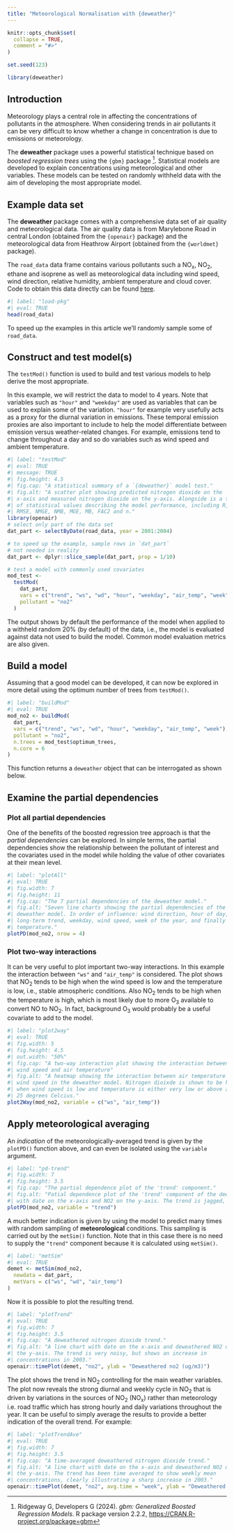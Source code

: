 ```yaml
---
title: "Meteorological Normalisation with {deweather}"
---
```


```r
knitr::opts_chunk$set(
  collapse = TRUE,
  comment = "#>"
)

set.seed(123)
```

```r
library(deweather)
```

## Introduction

Meteorology plays a central role in affecting the concentrations of pollutants in the atmosphere. When considering trends in air pollutants it can be very difficult to know whether a change in concentration is due to emissions or meteorology.

The **deweather** package uses a powerful statistical technique based on *boosted regression trees* using the `{gbm}` package ^[Ridgeway G, Developers G (2024). _gbm: Generalized Boosted Regression Models_. R package version 2.2.2, <https://CRAN.R-project.org/package=gbm>]. Statistical models are developed to explain concentrations using meteorological and other variables. These models can be tested on randomly withheld data with the aim of developing the most appropriate model.

## Example data set

The **deweather** package comes with a comprehensive data set of air quality and meteorological data. The air quality data is from Marylebone Road in central London (obtained from the `{openair}` package) and the meteorological data from Heathrow Airport (obtained from the `{worldmet}` package).

The `road_data` data frame contains various pollutants such a NO~x~, NO~2~, ethane and isoprene as well as meteorological data including wind speed, wind direction, relative humidity, ambient temperature and cloud cover. Code to obtain this data directly can be found [here](https://github.com/openair-project/deweather/blob/master/data-raw/road_data.R).

```r
#| label: "load-pkg"
#| eval: TRUE
head(road_data)
```

To speed up the examples in this article we'll randomly sample some of `road_data`.

## Construct and test model(s)

The `testMod()` function is used to build and test various models to help derive the most appropriate.

In this example, we will restrict the data to model to 4 years. Note that variables such as `"hour"` and `"weekday"` are used as variables that can be used to explain some of the variation. `"hour"` for example very usefully acts as a proxy for the diurnal variation in emissions. These temporal emission proxies are also important to include to help the model differentiate between emission versus weather-related changes. For example, emissions tend to change throughout a day and so do variables such as wind speed and ambient temperature.

```r
#| label: "testMod"
#| eval: TRUE
#| message: TRUE
#| fig.height: 4.5
#| fig.cap: "A statistical summary of a `{deweather}` model test."
#| fig.alt: "A scatter plot showing predicted nitrogen dioxide on the
#| x-axis and measured nitrogen dioxide on the y-axis. Alongside is a table
#| of statistical values describing the model performance, including R,
#| RMSE, NMGE, NMB, MGE, MB, FAC2 and n."
library(openair)
# select only part of the data set
dat_part <- selectByDate(road_data, year = 2001:2004)

# to speed up the example, sample rows in `dat_part`
# not needed in reality
dat_part <- dplyr::slice_sample(dat_part, prop = 1/10)

# test a model with commonly used covariates
mod_test <-
  testMod(
    dat_part,
    vars = c("trend", "ws", "wd", "hour", "weekday", "air_temp", "week"),
    pollutant = "no2"
  )
```

The output shows by default the performance of the model when applied to a withheld random 20% (by default) of the data, i.e., the model is evaluated against data not used to build the model. Common model evaluation metrics are also given.

## Build a model

Assuming that a good model can be developed, it can now be explored in more detail using the optimum number of trees from `testMod()`.

```r
#| label: "buildMod"
#| eval: TRUE
mod_no2 <- buildMod(
  dat_part,
  vars = c("trend", "ws", "wd", "hour", "weekday", "air_temp", "week"),
  pollutant = "no2",
  n.trees = mod_test$optimum_trees, 
  n.core = 6
)
```

This function returns a `deweather` object that can be interrogated as shown below.

## Examine the partial dependencies

### Plot all partial dependencies

One of the benefits of the boosted regression tree approach is that the *partial dependencies* can be explored. In simple terms, the partial dependencies show the relationship between the pollutant of interest and the covariates used in the model while holding the value of other covariates at their mean level.

```r
#| label: "plotAll"
#| eval: TRUE
#| fig.width: 7
#| fig.height: 11
#| fig.cap: "The 7 partial dependencies of the deweather model."
#| fig.alt: "Seven line charts showing the partial dependencies of the
#| deweather model. In order of influence: wind direction, hour of day,
#| long-term trend, weekday, wind speed, week of the year, and finally air
#| temperature."
plotPD(mod_no2, nrow = 4)
```

### Plot two-way interactions

It can be very useful to plot important two-way interactions. In this example the interaction between `"ws"` and `"air_temp"` is considered. The plot shows that NO~2~ tends to be high when the wind speed is low and the temperature is low, i.e., stable atmospheric conditions. Also NO~2~ tends to be high when the temperature is high, which is most likely due to more O~3~ available to convert NO to NO~2~. In fact, background O~3~ would probably be a useful covariate to add to the model.

```r
#| label: "plot2way"
#| eval: TRUE
#| fig.width: 5
#| fig.height: 4.5
#| out.width: "50%"
#| fig.cap: "A two-way interaction plot showing the interaction between
#| wind speed and air temperature"
#| fig.alt: "A heatmap showing the interaction between air temperature and
#| wind speed in the deweather model. Nitrogen dioixde is shown to be high
#| when wind speed is low and temperature is either very low or above around
#| 25 degrees Celcius."
plot2Way(mod_no2, variable = c("ws", "air_temp"))
```

## Apply meteorological averaging

An *indication* of the meteorologically-averaged trend is given by the `plotPD()` function above, and can even be isolated using the `variable` argument. 

```r
#| label: "pd-trend"
#| fig.width: 7
#| fig.height: 3.5
#| fig.cap: "The partial dependence plot of the 'trend' component."
#| fig.alt: "Patial dependence plot of the 'trend' component of the deweather model 
#| with date on the x-axis and NO2 on the y-axis. The trend is jagged, but shows an increase in 2003."
plotPD(mod_no2, variable = "trend")
```

A much better indication is given by using the model to predict many times with random sampling of **meteorological** conditions. This sampling is carried out by the `metSim()` function. Note that in this case there is no need to supply the `"trend"` component because it is calculated using `metSim()`.

```r
#| label: "metSim"
#| eval: TRUE
demet <- metSim(mod_no2,
  newdata = dat_part,
  metVars = c("ws", "wd", "air_temp")
)
```

Now it is possible to plot the resulting trend.

```r
#| label: "plotTrend"
#| eval: TRUE
#| fig.width: 7
#| fig.height: 3.5
#| fig.cap: "A deweathered nitrogen dioxide trend."
#| fig.alt: "A line chart with date on the x-axis and deweathered NO2 on
#| the y-axis. The trend is very noisy, but shows an increase in
#| concentrations in 2003."
openair::timePlot(demet, "no2", ylab = "Deweathered no2 (ug/m3)")
```

The plot shows the trend in NO~2~ controlling for the main weather variables. The plot now reveals the strong diurnal and weekly cycle in NO~2~ that is driven by variations in the sources of NO~2~ (NO~x~) rather than meteorology i.e. road traffic which has strong hourly and daily variations throughout the year. It can be useful to simply average the results to provide a better indication of the overall trend. For example:

```r
#| label: "plotTrendAve"
#| eval: TRUE
#| fig.width: 7
#| fig.height: 3.5
#| fig.cap: "A time-averaged deweathered nitrogen dioxide trend."
#| fig.alt: "A line chart with date on the x-axis and deweathered NO2 on
#| the y-axis. The trend has been time averaged to show weekly mean
#| concentrations, clearly illustrating a sharp increase in 2003."
openair::timePlot(demet, "no2", avg.time = "week", ylab = "Deweathered no2 (ug/m3)")
```
